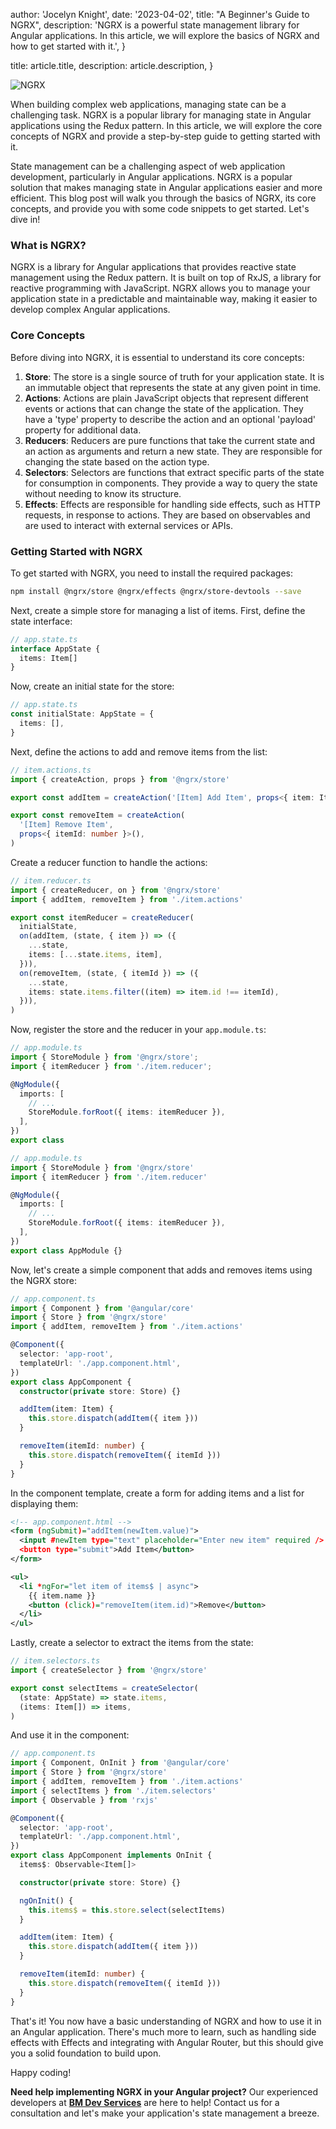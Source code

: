 
  author: 'Jocelyn Knight',
  date: '2023-04-02',
  title: "A Beginner's Guide to NGRX",
  description:
    'NGRX is a powerful state management library for Angular applications. In this article, we will explore the basics of NGRX and how to get started with it.',
}

  title: article.title,
  description: article.description,
}


<Image src={angularNgrx} alt="NGRX" />

When building complex web applications, managing state can be a challenging task. NGRX is a popular library for managing state in Angular applications using the Redux pattern. In this article, we will explore the core concepts of NGRX and provide a step-by-step guide to getting started with it.

State management can be a challenging aspect of web application development, particularly in Angular applications. NGRX is a popular solution that makes managing state in Angular applications easier and more efficient. This blog post will walk you through the basics of NGRX, its core concepts, and provide you with some code snippets to get started. Let's dive in!

### **What is NGRX?**

NGRX is a library for Angular applications that provides reactive state management using the Redux pattern. It is built on top of RxJS, a library for reactive programming with JavaScript. NGRX allows you to manage your application state in a predictable and maintainable way, making it easier to develop complex Angular applications.

### **Core Concepts**

Before diving into NGRX, it is essential to understand its core concepts:

1. **Store**: The store is a single source of truth for your application state. It is an immutable object that represents the state at any given point in time.
2. **Actions**: Actions are plain JavaScript objects that represent different events or actions that can change the state of the application. They have a 'type' property to describe the action and an optional 'payload' property for additional data.
3. **Reducers**: Reducers are pure functions that take the current state and an action as arguments and return a new state. They are responsible for changing the state based on the action type.
4. **Selectors**: Selectors are functions that extract specific parts of the state for consumption in components. They provide a way to query the state without needing to know its structure.
5. **Effects**: Effects are responsible for handling side effects, such as HTTP requests, in response to actions. They are based on observables and are used to interact with external services or APIs.

### **Getting Started with NGRX**

To get started with NGRX, you need to install the required packages:

```bash
npm install @ngrx/store @ngrx/effects @ngrx/store-devtools --save
```

Next, create a simple store for managing a list of items. First, define the state interface:

```typescript
// app.state.ts
interface AppState {
  items: Item[]
}
```

Now, create an initial state for the store:

```typescript
// app.state.ts
const initialState: AppState = {
  items: [],
}
```

Next, define the actions to add and remove items from the list:

```typescript
// item.actions.ts
import { createAction, props } from '@ngrx/store'

export const addItem = createAction('[Item] Add Item', props<{ item: Item }>())

export const removeItem = createAction(
  '[Item] Remove Item',
  props<{ itemId: number }>(),
)
```

Create a reducer function to handle the actions:

```typescript
// item.reducer.ts
import { createReducer, on } from '@ngrx/store'
import { addItem, removeItem } from './item.actions'

export const itemReducer = createReducer(
  initialState,
  on(addItem, (state, { item }) => ({
    ...state,
    items: [...state.items, item],
  })),
  on(removeItem, (state, { itemId }) => ({
    ...state,
    items: state.items.filter((item) => item.id !== itemId),
  })),
)
```

Now, register the store and the reducer in your `app.module.ts`:

```typescript
// app.module.ts
import { StoreModule } from '@ngrx/store';
import { itemReducer } from './item.reducer';

@NgModule({
  imports: [
    // ...
    StoreModule.forRoot({ items: itemReducer }),
  ],
})
export class
```

```typescript
// app.module.ts
import { StoreModule } from '@ngrx/store'
import { itemReducer } from './item.reducer'

@NgModule({
  imports: [
    // ...
    StoreModule.forRoot({ items: itemReducer }),
  ],
})
export class AppModule {}
```

Now, let's create a simple component that adds and removes items using the NGRX store:

```typescript
// app.component.ts
import { Component } from '@angular/core'
import { Store } from '@ngrx/store'
import { addItem, removeItem } from './item.actions'

@Component({
  selector: 'app-root',
  templateUrl: './app.component.html',
})
export class AppComponent {
  constructor(private store: Store) {}

  addItem(item: Item) {
    this.store.dispatch(addItem({ item }))
  }

  removeItem(itemId: number) {
    this.store.dispatch(removeItem({ itemId }))
  }
}
```

In the component template, create a form for adding items and a list for displaying them:

```xml
<!-- app.component.html -->
<form (ngSubmit)="addItem(newItem.value)">
  <input #newItem type="text" placeholder="Enter new item" required />
  <button type="submit">Add Item</button>
</form>

<ul>
  <li *ngFor="let item of items$ | async">
    {{ item.name }}
    <button (click)="removeItem(item.id)">Remove</button>
  </li>
</ul>
```

Lastly, create a selector to extract the items from the state:

```typescript
// item.selectors.ts
import { createSelector } from '@ngrx/store'

export const selectItems = createSelector(
  (state: AppState) => state.items,
  (items: Item[]) => items,
)
```

And use it in the component:

```typescript
// app.component.ts
import { Component, OnInit } from '@angular/core'
import { Store } from '@ngrx/store'
import { addItem, removeItem } from './item.actions'
import { selectItems } from './item.selectors'
import { Observable } from 'rxjs'

@Component({
  selector: 'app-root',
  templateUrl: './app.component.html',
})
export class AppComponent implements OnInit {
  items$: Observable<Item[]>

  constructor(private store: Store) {}

  ngOnInit() {
    this.items$ = this.store.select(selectItems)
  }

  addItem(item: Item) {
    this.store.dispatch(addItem({ item }))
  }

  removeItem(itemId: number) {
    this.store.dispatch(removeItem({ itemId }))
  }
}
```

That's it! You now have a basic understanding of NGRX and how to use it in an Angular application. There's much more to learn, such as handling side effects with Effects and integrating with Angular Router, but this should give you a solid foundation to build upon.

Happy coding!

**Need help implementing NGRX in your Angular project?** Our experienced developers at [**BM Dev Services**](https://www.bmdevservices.com/) are here to help! Contact us for a consultation and let's make your application's state management a breeze.
